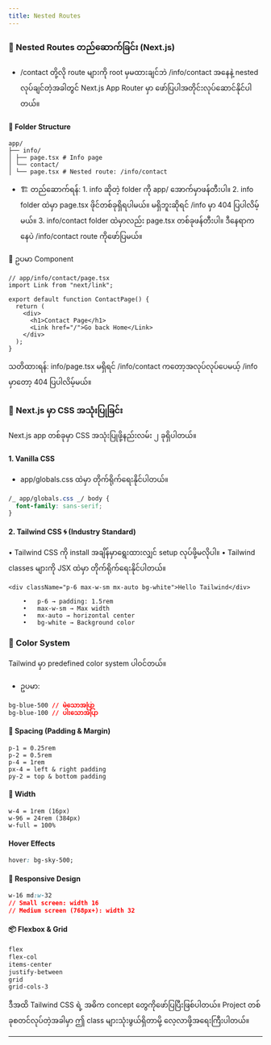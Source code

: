 ```yaml
---
title: Nested Routes
---
```


### 🧭 Nested Routes တည်ဆောက်ခြင်း (Next.js)

- /contact တို့လို route များကို root မှမထားချင်ဘဲ /info/contact အနေနဲ့ nested လုပ်ချင်တဲ့အခါတွင် Next.js App Router မှာ ဖော်ပြပါအတိုင်းလုပ်ဆောင်နိုင်ပါတယ်။

#### 📁 Folder Structure

```tsx
app/
├── info/
│ ├── page.tsx # Info page
│ └── contact/
│ └── page.tsx # Nested route: /info/contact
```

- 🏗️ တည်ဆောက်ရန်: 1. info ဆိုတဲ့ folder ကို app/ အောက်မှာဖန်တီးပါ။ 2. info folder ထဲမှာ page.tsx ဖိုင်တစ်ခုရှိရပါမယ်။ မရှိဘူးဆိုရင် /info မှာ 404 ပြပါလိမ့်မယ်။ 3. info/contact folder ထဲမှာလည်း page.tsx တစ်ခုဖန်တီးပါ။ ဒီနေရာကနေပဲ /info/contact route ကိုဖော်ပြမယ်။

🔁 ဥပမာ Component

```tsx
// app/info/contact/page.tsx
import Link from "next/link";

export default function ContactPage() {
  return (
    <div>
      <h1>Contact Page</h1>
      <Link href="/">Go back Home</Link>
    </div>
  );
}
```

သတိထားရန်: info/page.tsx မရှိရင် /info/contact ကတော့အလုပ်လုပ်ပေမယ့် /info မှာတော့ 404 ပြပါလိမ့်မယ်။

### 🎨 Next.js မှာ CSS အသုံးပြုခြင်း

Next.js app တစ်ခုမှာ CSS အသုံးပြုဖို့နည်းလမ်း ၂ ခုရှိပါတယ်။

#### 1. Vanilla CSS

- app/globals.css ထဲမှာ တိုက်ရိုက်ရေးနိုင်ပါတယ်။

```css
/_ app/globals.css _/ body {
  font-family: sans-serif;
}
```

#### 2. Tailwind CSS 🌀 (Industry Standard)

• Tailwind CSS ကို install အချိန်မှာရွေးထားလျှင် setup လုပ်ဖို့မလိုပါ။
• Tailwind classes များကို JSX ထဲမှာ တိုက်ရိုက်ရေးနိုင်ပါတယ်။

```tsx
<div className="p-6 max-w-sm mx-auto bg-white">Hello Tailwind</div>
```

```tsx
    •	p-6 → padding: 1.5rem
    •	max-w-sm → Max width
    •	mx-auto → horizontal center
    •	bg-white → Background color
```

### 🎨 Color System

Tailwind မှာ predefined color system ပါဝင်တယ်။

- ဥပမာ:

```css
bg-blue-500 // မဲသောအပြာ
bg-blue-100 // ပါးသောအပြာ
```

#### 📏 Spacing (Padding & Margin)

```tsx
p-1 = 0.25rem
p-2 = 0.5rem
p-4 = 1rem
px-4 = left & right padding
py-2 = top & bottom padding
```

#### 📐 Width

```tsx
w-4 = 1rem (16px)
w-96 = 24rem (384px)
w-full = 100%
```

#### Hover Effects

```css
hover: bg-sky-500;
```

#### 📱 Responsive Design

```css
w-16 md:w-32
// Small screen: width 16
// Medium screen (768px+): width 32
```

#### 📦 Flexbox & Grid

```css
flex
flex-col
items-center
justify-between
grid
grid-cols-3
```

ဒီအထိ Tailwind CSS ရဲ့ အဓိက concept တွေကိုဖော်ပြပြီးဖြစ်ပါတယ်။ Project တစ်ခုစတင်လုပ်တဲ့အခါမှာ ဤ class များသုံးဖွယ်ရှိတာမို့ လေ့လာဖို့အရေးကြီးပါတယ်။

---
